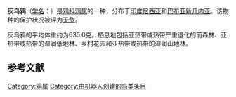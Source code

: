 {{Speciesbox
| image = Naturalis Biodiversity Center - RMNH.AVES.101731 - Corvus tristis Lesson & Garnot, 1827 - Corvidae - bird skin specimen.jpeg
| image_caption=灰乌鸦的标本（局部）
| status = LC | status_system = IUCN3.1
| taxon = Corvus tristis
| authority = [[勒内-普里梅韦勒·莱松|Lesson]] & {{link-en|普罗斯珀·加尔诺|Prosper Garnot|Garnot}}, 1827
| range_map = Corvus tristis map.jpg
}}

'''灰乌鸦'''（[[学名|学名]]：{{lang|la|''Corvus tristis''}}）是[[鸦科|鸦科]][[鸦属|鸦属]]的一种，分布于[[印度尼西亚|印度尼西亚]]和[[巴布亚新几内亚|巴布亚新几内亚]]。该物种的保护状况被评为[[无危|无危]]。{{r|BirdLife}}

灰乌鸦的平均体重约为635.0克。栖息地包括亚热带或热带严重退化的前森林、亚热带或热带的湿润低地林、乡村花园和亚热带或热带的湿润山地林。

== 参考文献 ==
{{reflist|refs=
<ref name="BirdLife">{{cite web|url=http://www.birdlife.org/datazone/speciesfactsheet.php?id=5771&m=0|title=Corvus tristis|publisher=[[国际鸟盟|BirdLife.org]]|accessdate=2011-06-27|archive-date=2016-03-04|archive-url=https://web.archive.org/web/20160304222428/http://www.birdlife.org/datazone/speciesfactsheet.php?id=5771&m=0|dead-url=no}}</ref>
}}
{{Taxonbar|from=Q1123528}}

[[Category:鸦属|Category:鸦属]]
[[Category:由机器人创建的鸟类条目|Category:由机器人创建的鸟类条目]]